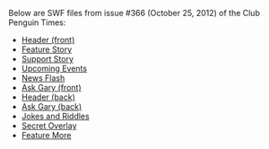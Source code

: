 Below are SWF files from issue #366 (October 25, 2012) of the Club Penguin Times:

*[[Media:News366HeaderFront.swf|Header (front)]]
*[[Media:News366FeatureStory.swf|Feature Story]]
*[[Media:News366SupportStory.swf|Support Story]]
*[[Media:News366UpcomingEvents.swf|Upcoming Events]]
*[[Media:News366NewsFlash.swf|News Flash]]
*[[Media:News366AskAuntArcticFront.swf|Ask Gary (front)]]
*[[Media:News366HeaderBack.swf|Header (back)]]
*[[Media:News366AskAuntArcticBack.swf|Ask Gary (back)]]
*[[Media:News366JokesAndRiddles.swf|Jokes and Riddles]]
*[[Media:News366SecretOverlay.swf|Secret Overlay]]
*[[Media:News366FeatureMore.swf|Feature More]]
